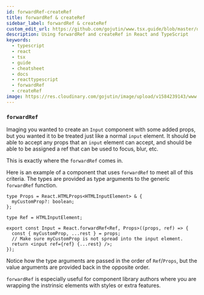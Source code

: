 ```yaml
---
id: forwardRef-createRef
title: forwardRef & createRef
sidebar_label: forwardRef & createRef
custom_edit_url: https://github.com/gojutin/www.tsx.guide/blob/master/docs/other/forwardRef-createRef.mdx
description: Using forwardRef and createRef in React and TypeScript
keywords:
  - typescript
  - react
  - tsx
  - guide
  - cheatsheet
  - docs
  - reacttypescript
  - forwardRef
  - createRef
image: https://res.cloudinary.com/gojutin/image/upload/v1584239143/www.tsx.guide/tsx-guide-logo.png
---
```


### `forwardRef`

Imaging you wanted to create an `Input` component with some added props, but you wanted it to be treated just like a normal `input` element.
It should be able to accept any props that an `input` element can accept, and should be able to be assigned a ref that can be used to focus, blur, etc.

This is exactly where the `forwardRef` comes in.

Here is an example of a component that uses `forwardRef` to meet all of this criteria. The types are provided as type arguments to the generic `forwardRef` function.

```tsx {7}
type Props = React.HTMLProps<HTMLInputElement> & {
  myCustomProp?: boolean;
};

type Ref = HTMLInputElement;

export const Input = React.forwardRef<Ref, Props>((props, ref) => {
  const { myCustomProp, ...rest } = props;
  // Make sure myCustomProp is not spread into the input element.
  return <input ref={ref} {...rest} />;
});
```

Notice how the type arguments are passed in the order of `Ref`/`Props`, but the value arguments are provided back in the opposite order.

`forwardRef` is especially useful for component library authors where you are wrapping the instrinsic elements with styles or extra features.
